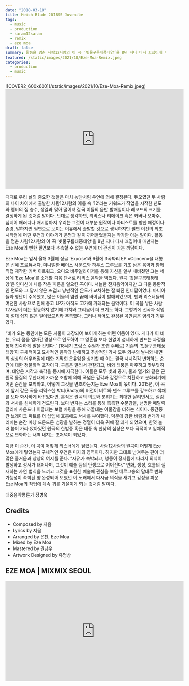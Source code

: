 ```yaml
---
date: "2018-03-18"
title: Heich Blade 2018SS Juvenile
tags:
  - music
  - production
  - saram12saram
  - remix
  - eze moa
draft: false
summary: 활동을 멈춘 사람12사람의 이 곡 ‘빗물구름태풍태양’을 8년 지나 다시 끄집어내 매만지는 Eze Moa의 뻔한 필연보다 추측할 수 없는 우연에 더 관심이 가는 까닭이다.
featured: /static/images/2021/10/Eze-Moa-Remix.jpeg
categories:
  - production
  - music
---
```


<div className="container flex justify-center">
  ![COVER2_600x600](/static/images/2021/10/Eze-Moa-Remix.jpeg)
</div>

<div className="aspect-ratio container flex justify-center">
  <iframe
    width="560"
    height="315"
    src="https://www.youtube.com/embed/IbKOVIeZYJk"
    title="YouTube video player"
    frameBorder="0"
    allow="accelerometer; autoplay; clipboard-write; encrypted-media; gyroscope; picture-in-picture"
    webkitallowfullscreen="true"
    mozallowfullscreen="true"
    allowFullScreen
  ></iframe>
</div>

때때로 우리 삶의 중요한 것들은 마치 농담처럼 우연에 의해 결정된다. 듀오였던 두 사람의 나이 차이에서 출발한 사람12사람의 이름 속 ‘12’라는 키워드가 작업을 시작한 년도와 멤버의 집 층수, 생일과 맞아 떨어져 결국 이들의 음반 발매일이나 레코드의 크기를 결정하게 된 것처럼 말이다. 반대로 생각하면, 리믹스나 리메이크 혹은 커버나 오마주, 심지어 패러디나 매시업마저 우리는 그것이 대부분 원작이나 아티스트를 향한 애정이나 존경, 말하자면 필연으로 보이는 이유에서 출발할 것으로 생각하지만 필연 이전의 최초 시작점에 어떤 우연과 이야기가 운명과 같이 끼어들었을지는 작가만 아는 일이다. 활동을 멈춘 사람12사람의 이 곡 ‘빗물구름태풍태양’을 8년 지나 다시 끄집어내 매만지는 Eze Moa의 뻔한 필연보다 추측할 수 없는 우연에 더 관심이 가는 까닭이다.

Eze Moa는 앞서 올해 3월에 싱글 ‘Expose’와 6월에 3곡짜리 EP «Concen»을 내놓은 신예 프로듀서다. 미니멀한 베이스 사운드와 하우스 그루브를 기조 삼은 음악과 함께 직접 제작한 커버 아트워크, 오디오 비주얼라이저를 통해 자신을 일부 내비쳤던 그는 세상에 ‘Eze Moa’를 소개할 다음 단서로 리믹스 음악을 택했다. 원곡 ‘빗물구름태풍태양’은 인디신에 나름 작은 파문을 일으킨 곡이다. 서늘한 전자음악이지만 그 다운 몽환적인 면모와 그 답지 않은 뜨겁고 낭만적인 온도가 교차하는 잘 빠진 인디팝이었다. 마니아들과 평단이 주목했고, 많은 이들의 염원 끝에 바이닐이 발매되었으며, 팬과 리스너들의 여전한 사랑으로 인해 중고 LP가 아직도 고가에 거래되는 음악이다. 이 곡을 낳은 사람12사람이 더는 활동하지 않기에 가치와 그리움이 더 크기도 하다. 그렇기에 선곡과 작업이 절대 쉽지 않은 일이었으리라 추측했다. 그러나 적어도 완성된 곡만큼은 염려가 기우였다.

“비가 오는 동안에는 모든 사물이 과장되어 보이게 하는 어떤 어둠이 있다. 게다가 이 비는, 우리 몸을 얼마간 명상으로 인도하여 그 영혼을 보다 한없이 섬세하게 만드는 과정을 통해 친숙하게 말을 건넨다.” (18세기 프랑스 수필가 조셉 주베르)
기존의 ‘빗물구름태풍태양’이 구체적이고 묘사적인 음악과 난해하고 추상적인 가사 모두 외부의 날씨와 내면의 심상의 어우러짐에 대한 기막힌 은유임을 상기할 때 이는 결국 시시각각 변화하는 순간에 대한 정물화적 포착이다. 구름은 멀리서 관찰되고, 비와 태풍은 마주하고 맞부딪히며, 태양은 시각과 촉각을 동시에 자극한다. 이들은 모두 빛과 공기, 물과 열기와 같은 근원적 물질의 무한대에 가까운 조합에 의해 폭넓은 감각과 감정으로 치환하고 분화되기에 어떤 순간을 포착하고, 어떻게 그것을 변조하는지는 Eze Moa의 몫이다. 2015년, 이 곡에 앞서 같은 곡을 리믹스한 박티(Bacty)의 버전이 비트와 댄스 그루브를 강조하고 색채를 보다 화사하게 바꾸었다면, 본작은 원곡의 의도와 분위기는 최대한 살리면서도, 질감과 서사를 섬세하게 건드린다. 보다 번지는 소리를 통해 촉촉한 수분감을, 선명한 메탈릭 글리치 사운드나 이글대는 보컬 차핑을 통해 까끌대는 이물감을 더하는 식이다. 중간중간 브레이크 파트를 더 삽입해 호흡에도 서사를 부여했다. 덕분에 강한 바람과 번개가 내리치는 순간 마냥 드문드문 섬광을 발하는 정열이 더욱 귀에 잘 띄게 되었으며, 한껏 눌러 붙어 가라 앉아있던 원곡의 한밤중 혹은 태풍 속 한낮의 심상은 보다 극적이고 입체적으로 변화하는 새벽 내지는 초저녁이 되었다.

지금 이 순간, 이 곡이 어떻게 리스너에게 닿았는지. 사람12사람의 원곡이 어떻게 Eze Moa에게 닿았는지 구체적인 우연은 미지의 영역이다. 하지만 그대로 남겨두는 편이 더 많은 즐거움과 상상의 여지를 준다. “자유가 속박되고, 행동이 정지됨에 따라서 의식이 발생하고 정서가 태어나며, 그것이 예술 등의 탄생으로 이어진다.” 변화, 생성, 흐름의 실재하는 자연 법칙을 느끼고 그것을 표현한 예술에 관심을 보인 베르그송의 말대로 변화 가능성이 속박된 양 완성되어 보였던 이 노래에서 다시금 의식을 새기고 감정을 피운 Eze Moa의 작업에 계속 귀를 기울이게 되는 것처럼 말이다.

대중음악평론가 정병욱

## Credits

- Composed by 지음
- Lyrics by 지음
- Arranged by 은천, Eze Moa
- Mixed by Eze Moa
- Mastered by 권남우
- Artwork Designed by 유명상

## EZE MOA | MIXMIX SEOUL

<div className="aspect-ratio container flex justify-center">
  <iframe
    width="560"
    height="315"
    src="https://www.youtube.com/embed/s2-8mQmEnVg"
    title="YouTube video player"
    frameBorder="0"
    allow="accelerometer; autoplay; clipboard-write; encrypted-media; gyroscope; picture-in-picture"
    webkitallowfullscreen="true"
    mozallowfullscreen="true"
    allowFullScreen
  ></iframe>
</div>
